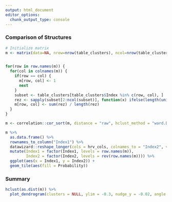 ```yaml
---
output: html_document
editor_options: 
  chunk_output_type: console
---
```



### Comparison of Structures


```r
# Initialize matrix
m <- matrix(data=NA, nrow=nrow(table_clusters), ncol=nrow(table_clusters), dimnames = list(table_clusters$Index, table_clusters$Index))


for(row in row.names(m)) {
  for(col in colnames(m)) {
    if(row == col) {
      m[row, col] <- 1
      next
    } 
    subset <- table_clusters[table_clusters$Index %in% c(row, col), ]
    rez <- sapply(subset[2:ncol(subset)], function(x) ifelse(length(unique(x[!is.na(x)])) == 1, 1, 0))
    m[row, col] <- sum(rez) / length(rez)
  }
}
```


```r
m <- correlation::cor_sort(m, distance = "raw", hclust_method = "ward.D2")

m %>% 
  as.data.frame() %>% 
  rownames_to_column("Index1") %>% 
  datawizard::reshape_longer(cols = hrv_cols, colnames_to = "Index2", values_to = "Probability") %>% 
  mutate(Index1 = factor(Index1, levels = row.names(m)),
         Index2 = factor(Index2, levels = rev(row.names(m)))) %>% 
  ggplot(aes(x = Index1, y = Index2)) +
  geom_tile(aes(fill = Probability))
```

### Summary

```r
hclust(as.dist(m)) %>% 
  plot_dendrogram(clusters = NULL, ylim = -0.3, nudge_y = -0.02, angle = 90, points = FALSE)
```

